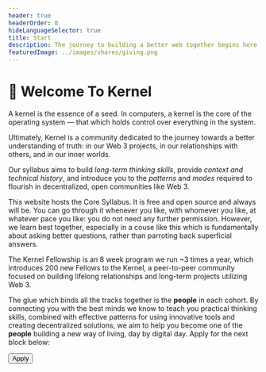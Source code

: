 ```yaml
---
header: true
headerOrder: 0
hideLanguageSelector: true
title: Start
description: The journey to building a better web together begins here.
featuredImage: ../images/shares/giving.png
---
```


# 🌱 Welcome To Kernel

A kernel is the essence of a seed. In computers, a kernel is the core of the operating system — that which holds control over everything in the system.

Ultimately, Kernel is a community dedicated to the journey towards a better understanding of truth: in our Web 3 projects, in our relationships with others, and in our inner worlds.

Our syllabus aims to build *long-term thinking skills*, provide *context and technical history*, and introduce you to the *patterns* and *modes* required to flourish in decentralized, open communities like Web 3.

This website hosts the Core Syllabus. It is free and open source and always will be. You can go through it whenever you like, with whomever you like, at whatever pace you like: you do not need any further permission. However, we learn best together, especially in a couse like this which is fundamentally about asking better questions, rather than parroting back superficial answers.

The Kernel Fellowship is an 8 week program we run ~3 times a year, which introduces 200 new Fellows to the Kernel, a peer-to-peer community focused on building lifelong relationships and long-term projects utilizing Web 3. 

The glue which binds all the tracks together is the **people** in each cohort. By connecting you with the best minds we know to teach you practical thinking skills, combined with effective patterns for using innovative tools and creating decentralized solutions, we aim to help you become one of the **people** building a new way of living, day by digital day. Apply for the next block below:

<Button to="https://apply.kernel.community">Apply</Button>